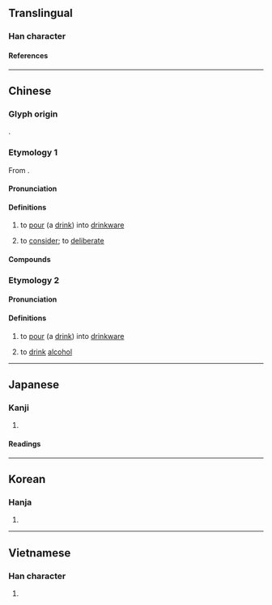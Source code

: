 {{character info/new}}
==Translingual==

===Han character===
{{Han char|rn=68|rad=斗|as=09|sn=13|four=44700|canj=TVYJ|ids=⿰甚斗}}

====References====
{{Han ref|kx=0478.190|dkj=13517|dj=0837.070|hdz=32255.020|uh=659F}}

----

==Chinese==

===Glyph origin===
{{Han etym}}
{{Han compound|甚|斗|ls=psc|c1=p|c2=s|t2=dipper; cup}}.

===Etymology 1===
{{zh-forms}}
From {{inh|zh|sit-pro|*l-(t/d)jam||to fill, flat}}.

====Pronunciation====
{{zh-pron
|m=zhēn
|c=zam1
|h=pfs=chṳ̂m
|mn=chim
|mn-t=zim1
|mc=y
|oc=y
|cat=v
}}

====Definitions====
{{zh-hanzi}}

# to [[pour]] (a [[drink]]) into [[drinkware]]
#: {{zh-x|你 可 唔 可以 幫 我 斟 杯 茶 啊{aa3}？|Could you '''pour''' me a cup of tea?|C}}
# to [[consider]]; to [[deliberate]]

====Compounds====
{{zh-der|字斟句酌|斟愖|斟酌|斟酌損益|斟酒|斟量|淺斟低唱|淺斟低謳|淺斟低酌|滿斟|自斟自飲}}

===Etymology 2===
{{zh-forms|alt=漛,滕}}

====Pronunciation====
{{zh-pron
|mn=thîn
|cat=v
}}

====Definitions====
{{zh-hanzi}}

# {{lb|zh|Hokkien}} to [[pour]] (a [[drink]]) into [[drinkware]]
# {{lb|zh|Xiamen|&|Quanzhou|_|Hokkien}} to [[drink]] [[alcohol]]

----

==Japanese==

===Kanji===
{{ja-kanji|grade=|rs=斗09}}

# {{rfdef|ja|sort=斗09}}

====Readings====
{{ja-readings
|on=しん
|kun=くむ, くみかわす
}}

----

==Korean==

===Hanja===
{{ko-hanja|짐}}

# {{rfdef|ko|sort=斗09}}

----

==Vietnamese==

===Han character===
{{vi-readings|rs=斗09|reading=châm}}

# {{rfdef|vi|sort=斗09}}